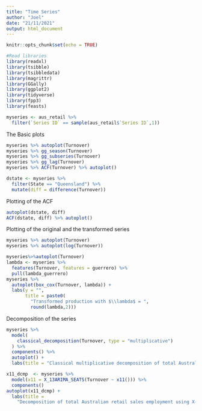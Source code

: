 ---
title: "Time Series"
author: "Joel"
date: "21/11/2021"
output: html_document
---

```{r setup, include=FALSE}
knitr::opts_chunk$set(echo = TRUE)
```

```{r}
#Read libraries
library(readxl)
library(tsibble)
library(tsibbledata)
library(magrittr)
library(GGally)
library(ggplot2)
library(tidyverse)
library(fpp3)
library(feasts)
```


```{r}
myseries <- aus_retail %>%
  filter(`Series ID` == sample(aus_retail$`Series ID`,1))
```

The Basic plots 
```{r}
myseries %>% autoplot(Turnover)
myseries %>% gg_season(Turnover)
myseries %>% gg_subseries(Turnover)
myseries %>% gg_lag(Turnover)
myseries %>% ACF(Turnover) %>% autoplot()
```

```{r}
dstate <- myseries %>%
  filter(State == "Queensland") %>%
  mutate(diff = difference(Turnover))
```

Plotting of the ACF
```{r}
autoplot(dstate, diff)
ACF(dstate, diff) %>% autoplot()

```

Plotting of the original and the transformed series
```{r}
myseries %>% autoplot(Turnover)
myseries %>% autoplot(log(Turnover))
```

```{r}
myseries%>%autoplot(Turnover)
lambda <- myseries %>%
  features(Turnover, features = guerrero) %>%
  pull(lambda_guerrero)
myseries %>%
  autoplot(box_cox(Turnover, lambda)) +
  labs(y = "",
       title = paste0(
         "Transformed production with $\\lambda$ = ",
         round(lambda,2)))
```
Decomposition of the series
```{r}
myseries %>%
  model(
    classical_decomposition(Turnover, type = "multiplicative")
  ) %>%
  components() %>%
  autoplot() +
  labs(title = "Classical multiplicative decomposition of total Australian retail sales")

x11_dcmp  <- myseries %>% 
  model(x11 = X_13ARIMA_SEATS(Turnover ~ x11())) %>%
  components()
autoplot(x11_dcmp) +
  labs(title =
    "Decomposition of total Australian retail sales employment using X-11.")
```

```{r}

```

